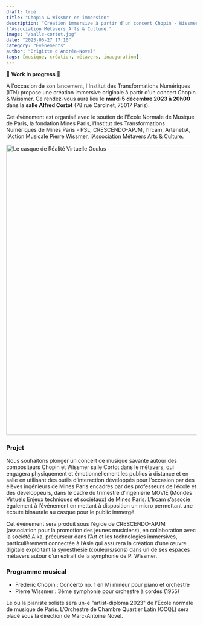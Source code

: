 ```yaml
---
draft: true
title: "Chopin & Wissmer en immersion"
description: "Création immersive à partir d’un concert Chopin - Wissmer, avec le soutien de l’École Normale de Musique de Paris, la fondation Mines Paris, l’Institut des Transformations Numériques de Mines Paris - PSL, CRESCENDO-APJM, l’Ircam, ArtenetrA, l’Action Musicale Pierre Wissmer, 
l’Association Métavers Arts & Culture."
image: "/salle-cortot.jpg"
date: "2023-06-27 17:10"
category: "Évènements"
author: "Brigitte d'Andréa-Novel"
tags: [musique, création, métavers, inauguration]
---
```


🚧 **Work in progress** 🚧

A l'occasion de son lancement, l'Institut des Transformations Numériques (ITN)
propose une création immersive originale à partir d'un concert Chopin & Wissmer.
Ce rendez-vous aura lieu le **mardi 5 décembre 2023 à 20h00** dans la **salle Alfred
Cortot** (78 rue Cardinet, 75017 Paris).

Cet évènement est organisé avec
le soutien de l’École Normale de Musique de Paris, la fondation Mines Paris, l’Institut des Transformations Numériques de Mines Paris - PSL, CRESCENDO-APJM, l’Ircam, ArtenetrA, l’Action Musicale Pierre Wissmer,
l’Association Métavers Arts & Culture.


<Image
  src={salleCortot}
  alt="Le casque de Réalité Virtuelle Oculus"
  width="768"
  loading="eager"
  format="avif"
/>

### Projet

Nous souhaitons plonger un concert de musique savante autour des compositeurs Chopin et Wissmer salle Cortot dans le métavers,
qui engagera physiquement et émotionnellement les publics à distance et en salle en utilisant des outils d’interaction développés pour l’occasion par des élèves ingénieurs de Mines Paris encadrés par des professeurs de l’école et des développeurs, dans le cadre du trimestre d’ingénierie MOVIE (Mondes Virtuels Enjeux techniques et sociétaux) de Mines Paris. L’Ircam s’associe également à l’événement en mettant à disposition un micro permettant une écoute binaurale au casque pour le public immergé.

Cet événement sera produit sous l’égide de CRESCENDO-APJM (association pour la promotion des jeunes musiciens), en collaboration avec la société Aika, précurseur dans l’Art et les technologies immersives, particulièrement connectée à l’Asie qui assurera la création d’une œuvre digitale exploitant la synesthésie (couleurs/sons) dans un de ses espaces métavers autour d’un extrait de la symphonie de P. Wissmer.

### Programme musical

- Frédéric Chopin : Concerto no. 1 en Mi mineur pour piano et orchestre
- Pierre Wissmer : 3ème symphonie pour orchestre à cordes (1955)

Le ou la pianiste soliste sera un-e "artist-diploma 2023" de l’École normale de musique de Paris. L’Orchestre de Chambre Quartier Latin (OCQL) sera placé sous
la direction de Marc-Antoine Novel.

